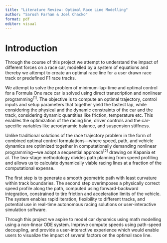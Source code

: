 ```yaml
---
title: "Literature Review: Optimal Race Line Modelling"
author: "Sarosh Farhan & Joel Chacko"
format: pdf
editor: visual
---
```


# Introduction

Through the course of this project we attempt to understand the impact of different forces on a race car, modelled by a system of equations and thereby we attempt to create an optimal race line for a user drawn race track or predefined F1 race tracks.

We attempt to solve the problem of minimum-lap-time and optimal control for a Formula One race car is solved using direct transcription and nonlinear programming<sup>\[1\]</sup>. The objective is to compute an optimal trajectory, control inputs and setup parameters that together yield the fastest lap, while considering the physical and the dynamic constraints of the car and the track, considering dynamic quantities like friction, temperature etc. This enables the optimization of the racing line, driver controls and the car-specific variables like aerodynamic balance, and suspension stiffness.

Unlike traditional solutions of the race trajectory problem in the form of combined optimal control formulations—where speed, path, and vehicle dynamics are optimized together in computationally demanding nonlinear programming—we adopt a sequential approach<sup>\[2\]</sup> drawing on Kapania et al. The two-stage methodology divides path planning from speed profiling and allows us to calculate dynamically viable racing lines at a fraction of the computational expense.

The first step is to generate a smooth geometric path with least curvature within track boundaries. The second step overimposes a physically correct speed profile along the path, computed using forward-backward integration, constrained to tire friction and acceleration limits of the vehicle. The system enables rapid iteration, flexibility to different tracks, and potential use in real-time autonomous racing solutions or user-interactive simulation software.

Through this project we aspire to model car dynamics using math modelling using a non-linear ODE system. Improve compute speeds using path-speed decoupling, and provide a user-interactive experience which would enable users to visualize the impact of several factors on the optimal race line.
